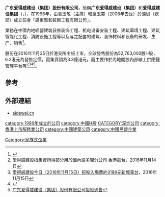 '''广东爱得威建设（集团）股份有限公司 '''，簡稱'''广东爱得威建设（集团）'''和'''爱得威建设集团'''（'''{{lang-en|GUANGDONG ADWAY CONSTRUCTION (GROUP) HOLDINGS COMPANY LIMITED}}'''，{{hkex|6189}}），在1996年，由葉玉敬（主席）和葉玉靈（2008年去世）於[[深圳|深圳]]（總部）成立前身「廣東雅和裝飾工程有限公司」。

業務在中國內地經營建筑装修装饰工程、机电设备安装工程、建筑幕墙工程、建筑智能化工程、消防设施工程等以及与之配套的建筑、装饰材料和设备的研发、生产、销售<ref>{{Cite web |url=http://www.aidewei.cn/about.asp?dh=6&id=5 |title=广东爱得威建设（集团）股份有限公司簡介 |accessdate=2016-11-16 |archive-date=2018-08-13 |archive-url=https://web.archive.org/web/20180813055322/http://aidewei.cn/about.asp?dh=6&id=5 |dead-url=no }}</ref>。

股份在2016年11月25日於港交所主板上市。全球發售股份為52,763,000股H股，6.2港元為發售定價，而集資額為3.3億港元，而主要作於內地開設內部線上供應鏈管理平台等<ref>[https://hk.news.yahoo.com/%E6%84%9B%E5%BE%97%E5%A8%81%E5%BB%BA%E8%A8%AD%E6%8C%87%E9%9B%86%E8%B3%87%E6%89%80%E5%BE%97%E9%83%A8%E5%88%86%E7%94%A8%E6%96%BC%E5%9C%8B%E5%85%A7%E8%A8%AD%E5%A4%9A%E9%96%93%E5%88%86%E5%85%AC%E5%8F%B8-123139314.html 愛得威建設指集資所得部分用於國內設多間分公司] {{Wayback|url=https://hk.news.yahoo.com/%E6%84%9B%E5%BE%97%E5%A8%81%E5%BB%BA%E8%A8%AD%E6%8C%87%E9%9B%86%E8%B3%87%E6%89%80%E5%BE%97%E9%83%A8%E5%88%86%E7%94%A8%E6%96%BC%E5%9C%8B%E5%85%A7%E8%A8%AD%E5%A4%9A%E9%96%93%E5%88%86%E5%85%AC%E5%8F%B8-123139314.html |date=20161116145525 }}[[香港電台|香港電台]]，2016年11月14日</ref><ref>[http://www.metroradio.com.hk/news/default.aspx?NewsId=20161115073921 愛得威建設今日（2016年11月15日）招股入場費約3188元][[新城電台|新城電台]]，2016年11月15日</ref><ref>{{Cite web |url=http://www.hkexnews.hk/listedco/listconews/SEHK/2016/1115/LTN20161115010_C.pdf |title=广东爱得威建设（集团）股份有限公司招股資料 |access-date=2016-11-16 |archive-date=2020-11-28 |archive-url=https://web.archive.org/web/20201128191709/https://www1.hkexnews.hk/listedco/listconews/sehk/2016/1115/ltn20161115010_c.pdf }}</ref><ref>[http://www.hkexnews.hk/listedco/listconews/SEHK/2016/1115/LTN20161115004_C.pdf 广东爱得威建设（集团）股份有限公司招股通告]</ref>。

==參考==
{{reflist}}

==外部連結==
*[http://www.aidewei.cn aidewei.cn] {{Wayback|url=http://www.aidewei.cn/ |date=20170416090134 }}

[[category:1996年成立的公司|category:1996年成立的公司]]
[[category:中國H股|category:中國H股]]
[[CATEGORY:深圳公司|CATEGORY:深圳公司]]
[[category:香港上市服務業公司|category:香港上市服務業公司]]
[[category:中國建築公司|category:中國建築公司]]
[[category:中國民營企業|category:中國民營企業]]
[[Category:家族式企業|Category:家族式企業]]